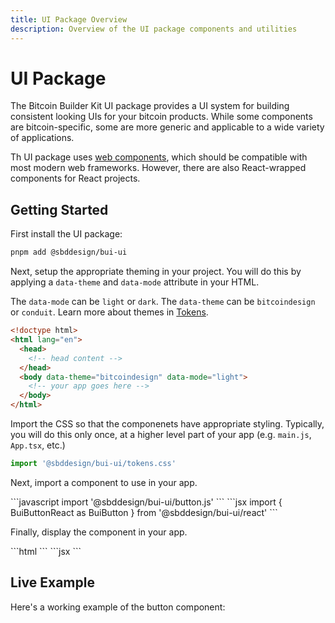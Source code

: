 ```yaml
---
title: UI Package Overview
description: Overview of the UI package components and utilities
---
```




# UI Package

The Bitcoin Builder Kit UI package provides a UI system for building consistent looking UIs for your bitcoin products. While some components are bitcoin-specific, some are more generic and applicable to a wide variety of applications.

Th UI package uses [web components](https://developer.mozilla.org/en-US/docs/Web/API/Web_components), which should be compatible with most modern web frameworks. However, there are also React-wrapped components for React projects.

## Getting Started

First install the UI package:

```bash
pnpm add @sbddesign/bui-ui
```

Next, setup the appropriate theming in your project. You will do this by applying a `data-theme` and `data-mode` attribute in your HTML.

The `data-mode` can be `light` or `dark`. The `data-theme` can be `bitcoindesign` or `conduit`. Learn more about themes in [Tokens](/packages/tokens/).


```html
<!doctype html>
<html lang="en">
  <head>
    <!-- head content -->
  </head>
  <body data-theme="bitcoindesign" data-mode="light">
    <!-- your app goes here -->
  </body>
</html>
```

Import the CSS so that the componenets have appropriate styling. Typically, you will do this only once, at a higher level part of your app (e.g. `main.js`, `App.tsx`, etc.)

```javascript
import '@sbddesign/bui-ui/tokens.css'
```

 Next, import a component to use in your app.

<Tabs>
    <TabItem label="JavaScript">
    ```javascript
    import '@sbddesign/bui-ui/button.js'
    ```
    </TabItem>
     <TabItem label="React">
    ```jsx
    import { BuiButtonReact as BuiButton } from '@sbddesign/bui-ui/react'
    ```
    </TabItem>
</Tabs>

Finally, display the component in your app.

<Tabs>
    <TabItem label="JavaScript">
    ```html
    <bui-button label="Receive Bitcoin"></bui-button>
    <bui-button label="Send Bitcoin" style-type="outline"></bui-button>
    ```
    </TabItem>
     <TabItem label="React">
    ```jsx
    <BuiButton label="Receive Bitcoin" />
    <BuiButton label="Send Bitcoin" styleType="outline" />
    ```
    </TabItem>
</Tabs>

## Live Example

Here's a working example of the button component:

<div style="margin: 2rem 0; padding: 1rem; border: 1px solid var(--system-divider); border-radius: var(--size-2); background: var(--background); display: flex; flex-direction: column;" data-theme="conduit" data-mode="dark">
  <bui-button label="Receive Bitcoin"></bui-button>
  <bui-button label="Send Bitcoin" style-type="outline"></bui-button>
</div>
